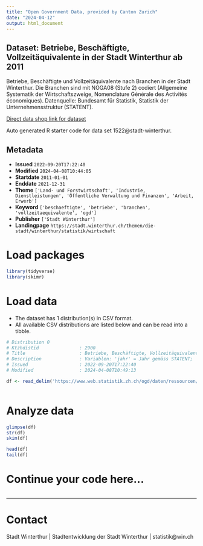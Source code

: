 ```yaml
---
title: "Open Government Data, provided by Canton Zurich"
date: "2024-04-12"
output: html_document
---
```


## Dataset: Betriebe, Beschäftigte, Vollzeitäquivalente in der Stadt Winterthur ab 2011

Betriebe, Beschäftigte und Vollzeitäquivalente nach Branchen in der Stadt Winterthur. Die Branchen sind mit NOGA08 (Stufe 2) codiert (Allgemeine Systematik der Wirtschaftszweige, Nomenclature Générale des Activités économiques). Datenquelle: Bundesamt für Statistik, Statistik der Unternehmensstruktur (STATENT).

[Direct data shop link for dataset](https://www.zh.ch/de/politik-staat/statistik-daten/datenkatalog.html#/datasets/1522@stadt-winterthur)

Auto generated R starter code for data set 1522@stadt-winterthur.

## Metadata

- **Issued** `2022-09-20T17:22:40`
- **Modified** `2024-04-08T10:44:05`
- **Startdate** `2011-01-01`
- **Enddate** `2021-12-31`
- **Theme** `['Land- und Forstwirtschaft', 'Industrie, Dienstleistungen', 'Öffentliche Verwaltung und Finanzen', 'Arbeit, Erwerb']`
- **Keyword** `['beschaeftigte', 'betriebe', 'branchen', 'vollzeitaequivalente', 'ogd']`
- **Publisher** `['Stadt Winterthur']`
- **Landingpage** `https://stadt.winterthur.ch/themen/die-stadt/winterthur/statistik/wirtschaft`


# Load packages

```r

library(tidyverse)
library(skimr)

```

# Load data

-   The dataset has 1 distribution(s) in CSV format.
-   All available CSV distributions are listed below and can be read into a tibble.

```r

# Distribution 0
# Ktzhdistid               : 2900
# Title                    : Betriebe, Beschäftigte, Vollzeitäquivalente nach Branchen in der Stadt Winterthur nach Jahr
# Description              : Variablen: 'jahr' = Jahr gemäss STATENT; 'noga082_id' = ID der Branche nach NOGA08, Stufe 2; 'noga082' = Name der Branche nach NOGA08, Stufe 2; 'betriebe' = Anzahl Betriebe nach Branche (NOGA-Code). Sind weniger als 4 Betriebe in einer Gruppe, wird ein leerer Wert in den Spalten 'betriebe', 'beschaeftigte' und 'vzae' ausgewiesen. Zudem wird die Spalte 'betriebe_ist_kleingruppe' mit einem 'true' vermerkt.; 'beschaeftigte' = Anzahl Beschäftigte nach Branche (NOGA-Code); 'vzae' = Anzahl Vollzeitäquivalente nach Branche (NOGA-Code).
# Issued                   : 2022-09-20T17:22:40
# Modified                 : 2024-04-08T10:49:13

df <- read_delim('https://www.web.statistik.zh.ch/ogd/daten/ressourcen/KTZH_00001522_00002900.csv')



```

# Analyze data

```r

glimpse(df)
str(df)
skim(df)

head(df)
tail(df)

```

# Continue your code here...

```r

```

------------------------------------------------------------------------

# Contact

Stadt Winterthur | Stadtentwicklung der Stadt Winterthur | statistik@win.ch
